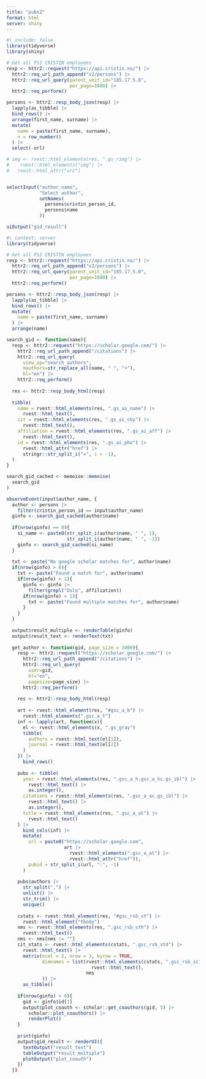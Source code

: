 ```yaml
---
title: "pubs2"
format: html
server: shiny
---
```


```r
#| include: false
library(tidyverse)
library(shiny)

# Get all PSI CRISTIN employees
resp <- httr2::request("https://api.cristin.no/") |>
  httr2::req_url_path_append("v2/persons") |> 
  httr2::req_url_query(parent_unit_id="185.17.5.0",
                       per_page=1000) |> 
  httr2::req_perform()

persons <- httr2::resp_body_json(resp) |> 
  lapply(as_tibble) |> 
  bind_rows() |> 
  arrange(first_name, surname) |> 
  mutate(
    name = paste(first_name, surname),
    n = row_number()
  ) |> 
  select(-url)

# img <- rvest::html_elements(res, ".gs_rimg") |> 
#    rvest::html_elements("img") |> 
#   rvest::html_attr("src")



```


```r
selectInput("author_name", 
            "Select author", 
            setNames(
              persons$cristin_person_id,
              persons$name
            ))

uiOutput("gid_result")
```



```r
#| context: server
library(tidyverse)

# Get all PSI CRISTIN employees
resp <- httr2::request("https://api.cristin.no/") |>
  httr2::req_url_path_append("v2/persons") |> 
  httr2::req_url_query(parent_unit_id="185.17.5.0",
                       per_page=1000) |> 
  httr2::req_perform()

persons <- httr2::resp_body_json(resp) |> 
  lapply(as_tibble) |> 
  bind_rows() |> 
  mutate(
    name = paste(first_name, surname)
  ) |> 
  arrange(name)

search_gid <- function(name){
  resp <- httr2::request("https://scholar.google.com/") |>
    httr2::req_url_path_append("/citations") |> 
    httr2::req_url_query(
      view_op="search_authors",
      mauthors=str_replace_all(name, " ", "+"),
      hl="en") |> 
    httr2::req_perform()
  
  res <- httr2::resp_body_html(resp)
  
  tibble(
    name = rvest::html_elements(res, ".gs_ai_name") |> 
      rvest::html_text(),
    cit = rvest::html_elements(res, ".gs_ai_cby") |> 
      rvest::html_text(),
    affiliation = rvest::html_elements(res, ".gs_ai_aff") |> 
      rvest::html_text(),
    id = rvest::html_elements(res, ".gs_ai_pho") |> 
      rvest::html_attr("href") |> 
      stringr::str_split_i("=", i = -1),
  )
}

search_gid_cached <- memoise::memoise(
  search_gid
)

observeEvent(input$author_name, {
  author <- persons |> 
    filter(cristin_person_id == input$author_name)
  ginfo <- search_gid_cached(author$name)
  
  if(nrow(ginfo) == 0){
    si_name <- paste0(str_split_i(author$name, " ", 1), 
                      str_split_i(author$name, " ", -1))
    ginfo <- search_gid_cached(si_name)
  }
  
  txt <- paste("No google scholar matches for", author$name)
  if(nrow(ginfo) > 0){
    txt <- paste("Found a match for", author$name)
    if(nrow(ginfo) > 1){
      ginfo <- ginfo |> 
        filter(grepl("Oslo", affiliation))
      if(nrow(ginfo) > 1){
        txt <- paste("Found multiple matches for", author$name)
      }
    }
  }
  
  output$result_multiple <- renderTable(ginfo)
  output$result_text <- renderText(txt)
  
  get_author <- function(gid, page_size = 1000){
    resp <- httr2::request("https://scholar.google.com/") |>
      httr2::req_url_path_append("/citations") |> 
      httr2::req_url_query(
        user=gid,
        hl="en",
        pagesize=page_size) |> 
      httr2::req_perform()
    
    res <- httr2::resp_body_html(resp)
    
    art <- rvest::html_element(res, "#gsc_a_b") |> 
      rvest::html_elements(".gsc_a_t")
    inf <- lapply(art, function(x){
      el <- rvest::html_elements(x, ".gs_gray")
      tibble(
        authors = rvest::html_text(el[1]),
        journal = rvest::html_text(el[2])
      )
    }) |> 
      bind_rows()
    
    pubs <- tibble(
      year = rvest::html_elements(res, ".gsc_a_h.gsc_a_hc.gs_ibl") |> 
        rvest::html_text() |> 
        as.integer(),
      citations = rvest::html_elements(res, ".gsc_a_ac.gs_ibl") |> 
        rvest::html_text() |> 
        as.integer(),
      title = rvest::html_elements(res, ".gsc_a_at") |> 
        rvest::html_text()
    ) |> 
      bind_cols(inf) |> 
      mutate(
        url = paste0("https://scholar.google.com",
                     art |> 
                       rvest::html_elements(".gsc_a_at") |> 
                       rvest::html_attr("href")),
        pubid = str_split_i(url, ":", -1)
      )
    
    pubs$authors |> 
      str_split(",") |> 
      unlist() |> 
      str_trim() |> 
      unique()
    
    cstats <- rvest::html_element(res, "#gsc_rsb_st") |> 
      rvest::html_element("tbody")
    nms <- rvest::html_elements(res, ".gsc_rsb_sth") |> 
      rvest::html_text()
    nms <- nms[nms != ""]
    cit_stats <- rvest::html_elements(cstats, ".gsc_rsb_std") |> 
      rvest::html_text() |> 
      matrix(ncol = 2, nrow = 3, byrow = TRUE,
             dimnames = list(rvest::html_elements(cstats, ".gsc_rsb_sc1") |> 
                               rvest::html_text(),
                             nms
             )) |> 
      as_tibble()
    
    if(nrow(ginfo) > 0){
      gid <- ginfo$id[1]
      output$plot_coauth <- scholar::get_coauthors(gid, 5) |> 
        scholar::plot_coauthors() |> 
        renderPlot()
    }
    
    print(ginfo)
    output$gid_result <- renderUI({
      textOutput("result_text")    
      tableOutput("result_multiple")
      plotOutput("plot_coauth")
    })
  })

```
